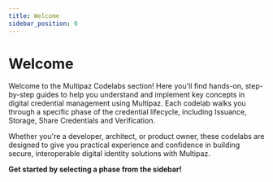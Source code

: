 ```yaml
---
title: Welcome
sidebar_position: 0
---
```


# Welcome

Welcome to the Multipaz Codelabs section! Here you'll find hands-on, step-by-step guides to help you understand and implement key concepts in digital credential management using Multipaz. Each codelab walks you through a specific phase of the credential lifecycle, including Issuance, Storage, Share Credentials and Verification.

Whether you're a developer, architect, or product owner, these codelabs are designed to give you practical experience and confidence in building secure, interoperable digital identity solutions with Multipaz.

**Get started by selecting a phase from the sidebar!**